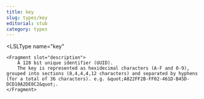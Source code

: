 ```yaml
---
title: key
slug: types/key
editorial: stub
category: types
---
```


<LSLType
	name="key"
>
	<Fragment slot="description">
		A 128 bit unique identifier (UUID).
		The key is represented as hexidecimal characters (A-F and 0-9), grouped into sections (8,4,4,4,12 characters) and separated by hyphens (for a total of 36 characters). e.g. &quot;A822FF2B-FF02-461D-B45D-DCD10A2DE0C2&quot;.
	</Fragment>
</LSLType>
